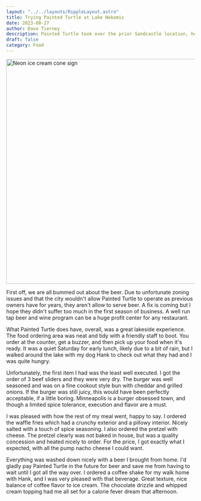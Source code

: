```yaml
---
layout: "../../layouts/RippleLayout.astro"
title: Trying Painted Turtle at Lake Nokomis
date: 2023-08-27
author: Dave Tierney
description: Painted Turtle took over the prior Sandcastle location, here is what I thought of it.
draft: false
category: Food
---
```



<Image
  src={ice_cream}
  alt="Neon ice cream cone sign"
  height="600"
  width="1200"
/>

First off, we are all bummed out about the beer. Due to unfortunate zoning issues and that the city wouldn't allow Painted Turtle to operate as previous owners have for years, they aren't allow to serve beer. A fix is coming but I hope they didn't suffer too much in the first season of business. A well run tap beer and wine program can be a huge profit center for any restaurant.

What Painted Turtle does have, overall, was a great lakeside experience. The food ordering area was neat and tidy with a friendly staff to boot. You order at the counter, get a buzzer, and then pick up your food when it's ready. It was a quiet Saturday for early lunch, likely due to a bit of rain, but I walked around the lake with my dog Hank to check out what they had and I was quite hungry.

Unfortunately, the first item I had was the least well executed. I got the order of 3 beef sliders and they were very dry. The burger was well seasoned and was on a fine cookout style bun with cheddar and grilled onions. If the burger was still juicy, this would have been perfectly acceptable, if a little boring. Minneapolis is a burger obsessed town, and though a limited spice tolerance, execution and flavor are a must.

I was pleased with how the rest of my meal went, happy to say. I ordered the waffle fries which had a crunchy exterior and a pillowy interior. Nicely salted with a touch of spice seasoning. I also ordered the pretzel with cheese. The pretzel clearly was not baked in house, but was a quality concession and heated nicely to order. For the price, I got exactly what I expected, with all the pump nacho cheese I could want.

Everything was washed down nicely with a beer I brought from home. I'd gladly pay Painted Turtle in the future for beer and save me from having to wait until I got all the way over. I ordered a coffee shake for my walk home with Hank, and I was very pleased with that beverage. Great texture, nice balance of coffee flavor to ice cream. The chocolate drizzle and whipped cream topping had me all set for a calorie fever dream that afternoon.
